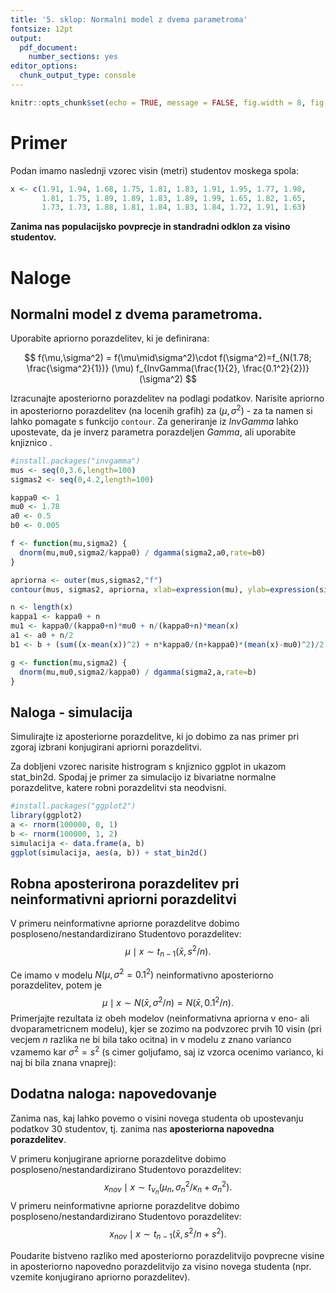 ```yaml
---
title: '5. sklop: Normalni model z dvema parametroma'
fontsize: 12pt
output:
  pdf_document:
    number_sections: yes
editor_options:
  chunk_output_type: console
---
```


```r
knitr::opts_chunk$set(echo = TRUE, message = FALSE, fig.width = 8, fig.height = 5, out.width = "0.8\\textwidth")
```

# Primer

Podan imamo naslednji vzorec visin (metri) studentov moskega spola:

```r
x <- c(1.91, 1.94, 1.68, 1.75, 1.81, 1.83, 1.91, 1.95, 1.77, 1.98, 
       1.81, 1.75, 1.89, 1.89, 1.83, 1.89, 1.99, 1.65, 1.82, 1.65, 
       1.73, 1.73, 1.88, 1.81, 1.84, 1.83, 1.84, 1.72, 1.91, 1.63)
```

**Zanima nas populacijsko povprecje in standradni odklon za visino studentov.**

\vspace{-0.5cm}

# Naloge

## Normalni model z dvema parametroma. 

Uporabite apriorno porazdelitev, ki je definirana: 

$$
f(\mu,\sigma^2) = f(\mu\mid\sigma^2)\cdot f(\sigma^2)=f_{N(1.78; \frac{\sigma^2}{1})} (\mu) f_{InvGamma(\frac{1}{2}, \frac{0.1^2}{2})} (\sigma^2)
$$

Izracunajte aposteriorno porazdelitev na podlagi podatkov. Narisite apriorno in aposteriorno porazdelitev (na locenih grafih) za $(\mu, \sigma^2)$ - za ta namen si lahko pomagate s funkcijo $\texttt{contour}$. Za generiranje iz $InvGamma$ lahko upostevate, da je inverz parametra porazdeljen $Gamma$, ali uporabite knjiznico \texttt{invgamma}.
```r
#install.packages("invgamma")
mus <- seq(0,3.6,length=100)
sigmas2 <- seq(0,4.2,length=100)

kappa0 <- 1
mu0 <- 1.78
a0 <- 0.5
b0 <- 0.005

f <- function(mu,sigma2) {
  dnorm(mu,mu0,sigma2/kappa0) / dgamma(sigma2,a0,rate=b0)
}

apriorna <- outer(mus,sigmas2,"f")
contour(mus, sigmas2, apriorna, xlab=expression(mu), ylab=expression(sigma^2))

n <- length(x)
kappa1 <- kappa0 + n
mu1 <- kappa0/(kappa0+n)*mu0 + n/(kappa0+n)*mean(x)
a1 <- a0 + n/2
b1 <- b + (sum((x-mean(x))^2) + n*kappa0/(n+kappa0)*(mean(x)-mu0)^2)/2

g <- function(mu,sigma2) {
  dnorm(mu,mu0,sigma2/kappa0) / dgamma(sigma2,a,rate=b)
}
```


## Naloga - simulacija

Simulirajte iz aposteriorne porazdelitve, ki jo dobimo za nas primer pri zgoraj izbrani konjugirani apriorni porazdelitvi.

Za dobljeni vzorec narisite histrogram s knjiznico ggplot in ukazom stat_bin2d. Spodaj je primer za simulacijo iz bivariatne normalne porazdelitve, katere robni porazdelitvi sta neodvisni.

```r
#install.packages("ggplot2")
library(ggplot2)
a <- rnorm(100000, 0, 1)
b <- rnorm(100000, 1, 2)
simulacija <- data.frame(a, b)
ggplot(simulacija, aes(a, b)) + stat_bin2d()
```


## Robna aposterirona porazdelitev pri neinformativni apriorni porazdelitvi

V primeru neinformativne apriorne porazdelitve dobimo posploseno/nestandardizirano Studentovo porazdelitev:
$$
\mu\mid x \sim t_{n-1}(\bar{x}, s^2/n).
$$

Ce imamo v modelu $N(\mu, \sigma^2=0.1^2)$ neinformativno aposteriorno porazdelitev, potem je
$$
\mu\mid x \sim N(\bar{x}, \sigma^2/n) = N(\bar{x}, 0.1^2/n).
$$
Primerjajte rezultata iz obeh modelov (neinformativna apriorna v eno- ali dvoparametricnem modelu), kjer se zozimo na podvzorec prvih 10 visin (pri vecjem $n$ razlika ne bi bila tako ocitna) in v modelu z znano varianco vzamemo kar $\sigma^2=s^2$ (s cimer goljufamo, saj iz vzorca ocenimo varianco, ki naj bi bila znana vnaprej):

## Dodatna naloga: napovedovanje

Zanima nas, kaj lahko povemo o visini novega studenta ob upostevanju podatkov 30 studentov, tj. zanima nas **aposteriorna napovedna porazdelitev**.

V primeru konjugirane apriorne porazdelitve dobimo posploseno/nestandardizirano Studentovo porazdelitev:
$$
x_{nov}\mid x \sim t_{\nu_n}(\mu_n, \sigma_n^2/\kappa_n+\sigma_n^2).
$$
V primeru neinformativne apriorne porazdelitve dobimo posploseno/nestandardizirano Studentovo porazdelitev:
$$
x_{nov}\mid x \sim t_{n-1}(\bar{x}, s^2/n+s^2).
$$

Poudarite bistveno razliko med aposteriorno porazdelitvijo povprecne visine in aposteriorno napovedno porazdelitvijo za visino novega studenta (npr. vzemite konjugirano apriorno porazdelitev).
